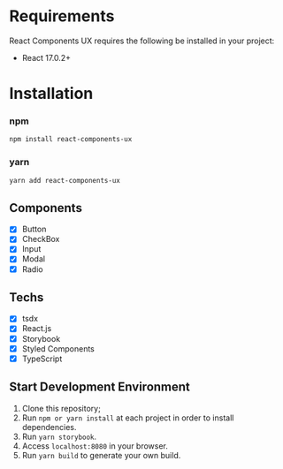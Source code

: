 
<Meta title="Getting Started/Installation" />

# Requirements

React Components UX requires the following be installed in your project:

- React 17.0.2+

# Installation

### npm

```sh
npm install react-components-ux
```

### yarn

```sh
yarn add react-components-ux
```

## Components

- [x] Button
- [x] CheckBox
- [x] Input
- [x] Modal
- [x] Radio

## Techs

- [x] tsdx
- [x] React.js
- [x] Storybook
- [x] Styled Components
- [x] TypeScript

## Start Development Environment

1. Clone this repository;<br />
2. Run `npm or yarn install` at each project in order to install dependencies.<br />
3. Run `yarn storybook`.<br />
4. Access `localhost:8080` in your browser.<br />
5. Run `yarn build` to generate your own build.<br />
